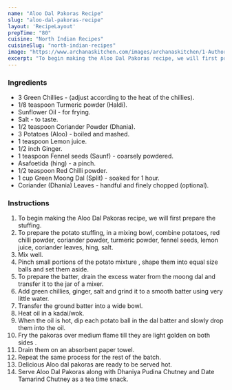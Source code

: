 ---
name: "Aloo Dal Pakoras Recipe"
slug: "aloo-dal-pakoras-recipe"
layout: 'RecipeLayout'
prepTime: "80"
cuisine: "North Indian Recipes"
cuisineSlug: "north-indian-recipes"
image: "https://www.archanaskitchen.com/images/archanaskitchen/1-Author/umar/Aloo_Dal_Pakoras.jpg"
excerpt: "To begin making the Aloo Dal Pakoras recipe, we will first prepare the stuffing"
---

### Ingredients

- 3 Green Chillies - (adjust according to the heat of the chillies).
- 1/8 teaspoon Turmeric powder (Haldi).
- Sunflower Oil - for frying.
- Salt - to taste.
- 1/2 teaspoon Coriander Powder (Dhania).
- 3 Potatoes (Aloo) - boiled and mashed.
- 1 teaspoon Lemon juice.
- 1/2 inch Ginger.
- 1 teaspoon Fennel seeds (Saunf) - coarsely powdered.
- Asafoetida (hing) - a pinch.
- 1/2 teaspoon Red Chilli powder.
- 1 cup Green Moong Dal (Split) - soaked for 1 hour.
- Coriander (Dhania) Leaves - handful and finely chopped (optional).

### Instructions

1. To begin making the Aloo Dal Pakoras recipe, we will first prepare the stuffing.
1. To prepare the potato stuffing, in a mixing bowl, combine potatoes, red chilli powder, coriander powder,  turmeric powder, fennel seeds, lemon juice, coriander leaves, hing, salt.
1. Mix well.
1. Pinch small portions of the potato mixture , shape them into equal size balls and set them aside.
1. To prepare the batter, drain the excess water from the moong dal and transfer it to the jar of a mixer.
1. Add green chillies, ginger, salt and grind it to a smooth batter using very little water.
1. Transfer the ground batter into a wide bowl.
1. Heat oil in a kadai/wok.
1. When the oil is hot, dip each potato ball in the dal batter and slowly drop them into the oil.
1. Fry the pakoras over medium flame till they are light golden on both sides .
1. Drain them on an absorbent paper towel.
1. Repeat the same process for the rest of the batch.
1. Delicious Aloo dal pakoras are ready to be served hot.
1. Serve Aloo Dal Pakoras along with Dhaniya Pudina Chutney and Date Tamarind Chutney as a tea time snack.

